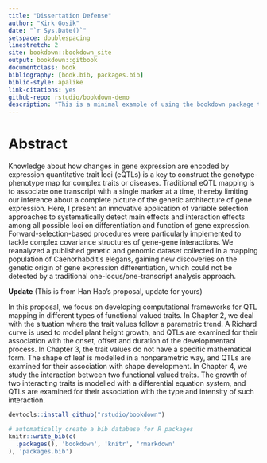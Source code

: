 --- 
title: "Dissertation Defense"
author: "Kirk Gosik"
date: "`r Sys.Date()`"
setspace: doublespacing
linestretch: 2
site: bookdown::bookdown_site
output: bookdown::gitbook
documentclass: book
bibliography: [book.bib, packages.bib]
biblio-style: apalike
link-citations: yes
github-repo: rstudio/bookdown-demo
description: "This is a minimal example of using the bookdown package to write a book. The output format for this example is bookdown::gitbook."
---

# Abstract {-}

Knowledge about how changes in gene expression are encoded by expression quantitative trait loci (eQTLs) is a key to construct the genotype-phenotype map for complex traits or diseases. Traditional eQTL mapping is to associate one transcript with a single marker at a time, thereby limiting our inference about a complete picture of the genetic architecture of gene expression. Here, I present an innovative application of variable selection approaches to systematically detect main effects and interaction effects among all possible loci on differentiation and function of gene expression. Forward-selection-based procedures were particularly implemented to tackle complex covariance structures of gene-gene interactions. We reanalyzed a published genetic and genomic dataset collected in a mapping population of Caenorhabditis elegans, gaining new discoveries on the genetic origin of gene expression differentiation, which could not be detected by a traditional one-locus/one-transcript analysis approach.

**Update**
  (This is from Han Hao's proposal, update for yours)
  
In this proposal, we focus on developing computational frameworks for QTL
mapping in different types of functional valued traits. In Chapter 2, we deal with
the situation where the trait values follow a parametric trend. A Richard curve is
used to model plant height growth, and QTLs are examined for their association
with the onset, offset and duration of the developmentaol process. In Chapter 3, the
trait values do not have a specific mathematical form. The shape of leaf is modelled
in a nonparametric way, and QTLs are examined for their association with shape
development. In Chapter 4, we study the interaction between two functional valued
traits. The growth of two interacting traits is modelled with a differential equation
system, and QTLs are examined for their association with the type and intensity
of such interaction.

```{r eval=FALSE}
devtools::install_github("rstudio/bookdown")
```


```{r include=FALSE}
# automatically create a bib database for R packages
knitr::write_bib(c(
  .packages(), 'bookdown', 'knitr', 'rmarkdown'
), 'packages.bib')
```
